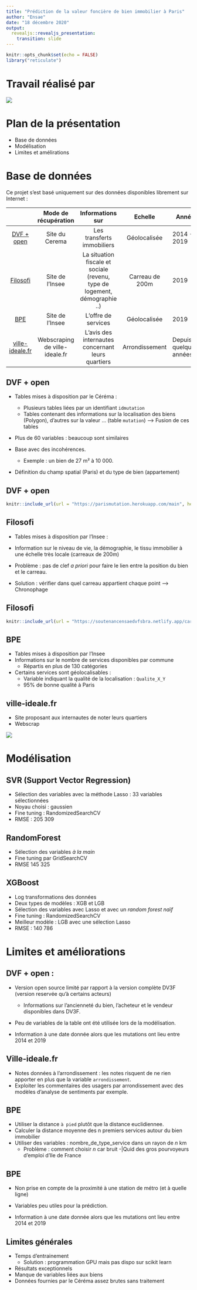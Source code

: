 ```yaml
---
title: "Prédiction de la valeur foncière de bien immobilier à Paris"
author: "Ensae"
date: "18 décembre 2020"
output: 
  revealjs::revealjs_presentation:
    transition: slide
---
```



```r
knitr::opts_chunk$set(echo = FALSE)
library("reticulate")
```

# Travail réalisé par 

![](https://soutenancensaedvfsbra.netlify.app/auteur_proj.png)

# Plan de la présentation
- Base de données
- Modélisation
- Limites et amélirations


# Base de données

Ce projet s'est basé uniquement sur des données disponibles librement sur Internet : 

|                                                                    |      Mode de  récupération     |                              Informations sur                              |     Echelle     | Année                  |
|:------------------------------------------------------------------:|:------------------------------:|:--------------------------------------------------------------------------:|:---------------:|------------------------|
|     [DVF + open](https://cerema.app.box.com/v/dvfplus-opendata)    |         Site du Cerema         |                         Les transferts immobiliers                         |   Géolocalisée  | 2014 - 2019            |
| [Filosofi](https://www.insee.fr/fr/metadonnees/source/serie/s1172) |         Site de l'Insee        | La situation fiscale et sociale (revenu, type de logement, démographie ..) | Carreau de 200m | 2019                   |
|         [BPE](https://www.insee.fr/fr/statistiques/3568656)        |         Site de l'Insee        |                             L'offre de services                            |   Géolocalisée  | 2019                   |
|           [ville-ideale.fr](https://www.ville-ideale.fr/)          | Webscraping de ville-ideale.fr |             L'avis des internautes  concernant leurs quartiers             |  Arrondissement | Depuis quelques années |

## DVF + open

- Tables mises à disposition par le Céréma :
  - Plusieurs tables liées par un identifiant `idmutation`
  - Tables contenant des informations sur la localisation des biens (Polygon), d'autres sur la valeur ... (table `mutation`) --> Fusion de ces tables
  
- Plus de 60 variables : beaucoup sont similaires

- Base avec des incohérences.
  - Exemple : un bien de 27 m² à 10 000.
  
- Définition du champ spatial (Paris) et du type de bien (appartement)

## DVF + open

```r
knitr::include_url(url = "https://parismutation.herokuapp.com/main", height = "700px")
```

## Filosofi

- Tables mises à disposition par l'Insee : 
- Information sur le niveau de vie, la démographie, le tissu immobilier à une échelle très locale (carreaux de 200m)

- Problème : pas de clef *a priori* pour faire le lien entre la position du bien et le carreau.
- Solution : vérifier dans quel carreau appartient chaque point --> Chronophage

## Filosofi
```r
knitr::include_url(url = "https://soutenancensaedvfsbra.netlify.app/carte_filosofi.html", height = "600px")
```

##  BPE
- Tables mises à disposition par l'Insee
- Informations sur le nombre de services disponibles par commune
  - Répartis en plus de 130 catégories
- Certains services sont géolocalisables :
  - Variable indiquant la qualité de la localisation : `Qualite_X_Y`
  - 95\% de bonne qualité à Paris

## ville-ideale.fr
- Site proposant aux internautes de noter leurs quartiers
- Webscrap

![](https://soutenancensaedvfsbra.netlify.app/ville_ideale.png)

# Modélisation

## SVR (Support Vector Regression)

- Sélection des variables avec la méthode Lasso : 33 variables sélectionnées
- Noyau choisi : gaussien
- Fine tuning : RandomizedSearchCV
- RMSE : 205 309

## RandomForest
- Sélection des variables *à la main*
- Fine tuning par GridSearchCV
- RMSE 145 325

## XGBoost
- Log transformations des données
- Deux types de modèles : XGB et LGB
- Sélection des variables avec Lasso et avec un *random forest naïf*
- Fine tuning : RandomizedSearchCV
- Meilleur modèle : LGB avec une sélection Lasso
- RMSE : 140 786

# Limites et améliorations

## DVF + open : 

- Version open source limité par rapport à la version complète DV3F (version reservée qu'à certains acteurs)
  - Informations sur l'ancienneté du bien, l'acheteur et le vendeur disponibles dans DV3F.
- Peu de variables de la table ont été utilisée lors de la modélisation.

- Information à une date donnée alors que les mutations ont lieu entre 2014 et 2019

## Ville-ideale.fr

- Notes données à l'arrondissement : les notes risquent de ne rien apporter en plus que la variable `arrondissement`.
- Exploiter les commentaires des usagers par arrondissement avec des modèles d'analyse de sentiments par exemple.


## BPE

- Utiliser la distance `à pied` plutôt que la distance euclidiennee.
- Calculer la distance moyenne des n premiers services autour du bien immobilier
- Utiliser des variables : nombre_de_type_service dans un rayon de *n* km
  - Problème : comment choisir *n* car bruit
-|Quid des gros pourvoyeurs d'emploi d'Ile de France


## BPE
- Non prise en compte de la proximité à une station de métro (et à quelle ligne)

- Variables peu utiles pour la prédiction.


- Information à une date donnée alors que les mutations ont lieu entre 2014 et 2019


## Limites générales

- Temps d'entrainement
  - Solution : programmation GPU mais pas dispo sur scikit learn
- Résultats exceptionnels
- Manque de variables liées aux biens
- Données fournies par le Céréma assez brutes sans traitement

